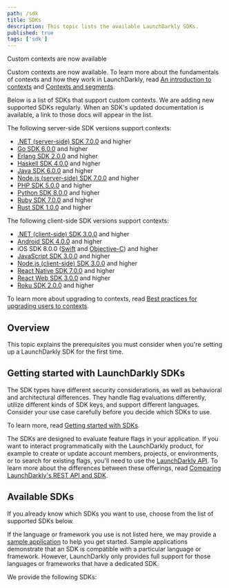 ```yaml
---
path: /sdk
title: SDKs
description: This topic lists the available LaunchDarkly SDKs.
published: true
tags: ['sdk']
---
```


<Callout intent="info">
<CalloutTitle>Custom contexts are now available</CalloutTitle>
<CalloutDescription>

Custom contexts are now available. To learn more about the fundamentals of contexts and how they work in LaunchDarkly, read [An introduction to contexts](/guides/flags/intro-contexts) and [Contexts and segments](/home/contexts).

Below is a list of SDKs that support custom contexts. We are adding new supported SDKs regularly. When an SDK's updated documentation is available, a link to those docs will appear in the list.

The following server-side SDK versions support contexts:

<ul>
 <li><a href="/sdk/server-side/dotnet/migration-6-to-7">.NET (server-side) SDK 7.0.0</a>  and higher</li>
 <li><a href="/sdk/server-side/go/migration-5-to-6">Go SDK 6.0.0</a> and higher</li>
 <li><a href="/sdk/server-side/erlang/migration-1-to-2">Erlang SDK 2.0.0</a> and higher</li>
 <li><a href="/sdk/server-side/haskell/migration-3-to-4">Haskell SDK 4.0.0</a> and higher</li>
 <li><a href="/sdk/server-side/java/migration-5-to-6">Java SDK 6.0.0</a> and higher</li>
 <li><a href="/sdk/server-side/node-js/migration-6-to-7">Node.js (server-side) SDK 7.0.0</a> and higher</li>
 <li><a href="/sdk/server-side/php/migration-4-to-5">PHP SDK 5.0.0</a> and higher</li>
 <li><a href="/sdk/server-side/python/migration-7-to-8">Python SDK 8.0.0</a> and higher</li>
 <li><a href="/sdk/server-side/ruby/migration-6-to-7">Ruby SDK 7.0.0</a> and higher</li>
 <li><a href="/sdk/server-side/rust/implementation-v1">Rust SDK 1.0.0</a> and higher</li>
</ul>

The following client-side SDK versions support contexts:

<ul>
 <li><a href="/sdk/client-side/dotnet/migration-2-to-3">.NET (client-side) SDK 3.0.0</a> and higher</li>
 <li><a href="/sdk/client-side/android/migration-3-to-4">Android SDK 4.0.0</a> and higher</li>
 <li>iOS SDK 8.0.0 (<a href="/sdk/client-side/ios/migration-7-to-8-swift">Swift</a> and <a href="/sdk/client-side/ios/migration-7-to-8-objc">Objective-C</a>) and higher</li>
 <li><a href="/sdk/client-side/javascript/migration-2-to-3">JavaScript SDK 3.0.0</a> and higher</li>
 <li><a href="/sdk/client-side/node-js/migration-2-to-3">Node.js (client-side) SDK 3.0.0</a> and higher</li>
 <li><a href="/sdk/client-side/react/react-native-migration-6-to-7">React Native SDK 7.0.0</a> and higher</li>
 <li><a href="/sdk/client-side/react/web-migration-2-to-3">React Web SDK 3.0.0</a> and higher</li>
 <li><a href="/sdk/client-side/roku/migration-1-to-2">Roku SDK 2.0.0</a> and higher</li>
</ul>

To learn more about upgrading to contexts, read [Best practices for upgrading users to contexts](/guides/flags/upgrading-contexts).

</CalloutDescription>
</Callout>

## Overview

This topic explains the prerequisites you must consider when you're setting up a LaunchDarkly SDK for the first time.

## Getting started with LaunchDarkly SDKs

The SDK types have different security considerations, as well as behavioral and architectural differences. They handle flag evaluations differently, utilize different kinds of SDK keys, and support different languages. Consider your use case carefully before you decide which SDKs to use.

To learn more, read [Getting started with SDKs](/sdk/concepts/getting-started).

The SDKs are designed to evaluate feature flags in your application. If you want to interact programmatically with the LaunchDarkly product, for example to create or update account members, projects, or environments, or to search for existing flags, you'll need to use the [LaunchDarkly API](/home/connecting/api). To learn more about the differences between these offerings, read [Comparing LaunchDarkly's REST API and SDK](/guide/api/comparing-sdk-rest-api).

## Available SDKs

If you already know which SDKs you want to use, choose from the list of supported SDKs below.

If the language or framework you use is not listed here, we may provide a [sample application](/sdk/concepts/sample-applications) to help you get started. Sample applications demonstrate that an SDK is compatible with a particular language or framework. However, LaunchDarkly only provides full support for those languages or frameworks that have a dedicated SDK.

We provide the following SDKs:

<AllSdks />
